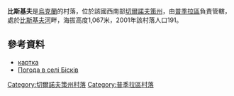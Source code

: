 {{coord|48|4|56|N|25|6|51|E|scale:100000|display=title}}

'''比斯基夫'''是[[烏克蘭|烏克蘭]]的村落，位於該國西南部[[切爾諾夫策州|切爾諾夫策州]]，由[[普季拉區|普季拉區]]負責管轄，處於[[比斯基夫河|比斯基夫河]]畔，海拔高度1,067米，2001年該村落人口191。

==參考資料==
*[http://gska2.rada.gov.ua/pls/z7502/A005?rdat1=29.04.2009&rf7571=39283 картка]{{dead link|date=2018年3月 |bot=InternetArchiveBot |fix-attempted=yes }}
*[http://weather.in.ua/ua/chernovickaja/1439 Погода в селі Бісків] {{Wayback|url=http://weather.in.ua/ua/chernovickaja/1439 |date=20170822180914 }}

{{DEFAULTSORT:Бісків}}
[[Category:切爾諾夫策州村落|Category:切爾諾夫策州村落]]
[[Category:普季拉區村落|Category:普季拉區村落]]


{{Chernivtsi-geo-stub}}